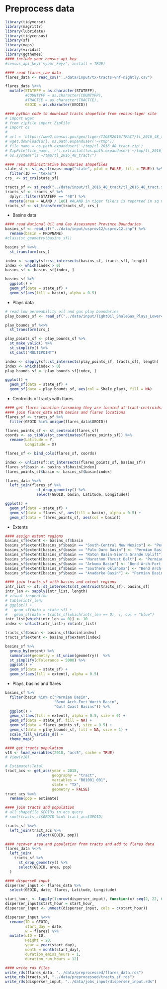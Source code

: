 # Preprocess data

```r
library(tidyverse)
library(magrittr)
library(lubridate) 
library(tidycensus)
library(sf)
library(maps)
library(viridis)
library(ggthemes)
#### include your census api key
#census_api_key('<your_key>', install = TRUE)
```

```r
#### read flares_raw data
flares_data <- read_csv("../data/input/tx-tracts-vnf-nightly.csv") 

flares_data %<>%
  mutate(STATEFP = as.character(STATEFP), 
         #COUNTYFP = as.character(COUNTYFP), 
         #TRACTCE = as.character(TRACTCE),
         GEOID = as.character(GEOID))

#### python code to download tracts shapefile from census-tiger site
# import wget
# from zipfile import ZipFile
# import os
# 
# url = 'https://www2.census.gov/geo/tiger/TIGER2016/TRACT/tl_2016_48_tract.zip'
# wget.download(url, os.path.expanduser('~/tmp'))
# file_name = os.path.expanduser('~/tmp/tl_2016_48_tract.zip')
# ZipFile(file_name, 'r').extractall(os.path.expanduser('~/tmp/tl_2016_48_tract/'))
# os.system("ls ~/tmp/tl_2016_48_tract/")

#### read administrative boundaries shapefiles
state_sf <- st_as_sf(maps::map("state", plot = FALSE, fill = TRUE)) %>% 
  filter(ID == "texas")
crs_ <- st_crs(state_sf)

tracts_sf <- st_read("../data/input/tl_2016_48_tract/tl_2016_48_tract.shp")
tracts_sf <- tracts_sf %>% 
  dplyr::filter(STATEFP == "48") %>% 
  mutate(area = ALAND / 1e6) #ALAND in tiger filers is reported in sq meters
tracts_sf <- st_transform(tracts_sf, crs_)
```

* Basins data

```r
#### read National Oil and Gas Assessment Province Boundaries
basins_sf <- read_sf("../data/input/usprov12/usprov12.shp") %>% 
  rename(basin = PROVNAME)
#class(st_geometry(basins_sf))

basins_sf %<>% 
  st_transform(crs_)

index <- sapply(sf::st_intersects(basins_sf, tracts_sf), length)
index <- which(index > 0)
basins_sf <- basins_sf[index, ]

basins_sf %>%
  ggplot() +
  geom_sf(data = state_sf) +
  geom_sf(aes(fill = basin), alpha = 0.5)
```

* Plays data

```r
# read low permeability oil and gas play boundaries
play_bounds_sf <- read_sf("../data/input/TightOil_ShaleGas_Plays_Lower48_EIA/ShalePlays_US_EIA_Dec2021.shp")

play_bounds_sf %<>% 
  st_transform(crs_)

play_points_sf <- play_bounds_sf %>% 
  st_make_valid() %>% 
  st_simplify() %>% 
  st_cast("MULTIPOINT")

index <- sapply(sf::st_intersects(play_points_sf, tracts_sf), length)
index <- which(index > 0)
play_bounds_sf <- play_bounds_sf[index, ]

ggplot() + 
  geom_sf(data = state_sf) +
  geom_sf(data = play_bounds_sf, aes(col = Shale_play), fill = NA)
```

* Centroids of tracts with flares  

```r
#### get flares location (assuming they are located at tract-centroids)
#### join flares_data with basins and flares locations
flares_sf <- tracts_sf %>% 
  filter(GEOID %in% unique(flares_data$GEOID))

flares_points_sf <- st_centroid(flares_sf)
coords <- as_tibble(st_coordinates(flares_points_sf)) %>% 
  rename(Latitude = Y, 
         Longitude = X)

flares_sf <- bind_cols(flares_sf, coords)

index <- unlist(sf::st_intersects(flares_points_sf, basins_sf))
flares_sf$basin <- basins_sf$basin[index]
flares_points_sf$basin <- basins_sf$basin[index]

flares_data %<>% 
  left_join(flares_sf %>% 
              st_drop_geometry() %>% 
              select(GEOID, basin, Latitude, Longitude))

ggplot() + 
  geom_sf(data = state_sf) +
  geom_sf(data = flares_sf, aes(fill = basin), alpha = 0.5) + 
  geom_sf(data = flares_points_sf, aes(col = basin))
```

* Extents

```r
#### assign extent regions
basins_sf$extent <- basins_sf$basin
basins_sf$extent[basins_sf$basin == "South-Central New Mexico"] <- "Permian Basin"
basins_sf$extent[basins_sf$basin == "Palo Duro Basin"] <- "Permian Basin"
basins_sf$extent[basins_sf$basin == "Raton Basin-Sierra Grande Uplift"] <- "Permian Basin"
basins_sf$extent[basins_sf$basin == "Marathon Thrust Belt"] <- "Permian Basin"
basins_sf$extent[basins_sf$basin == "Arkoma Basin"] <- "Bend Arch-Fort Worth Basin"
basins_sf$extent[basins_sf$basin == "Southern Oklahoma"] <- "Bend Arch-Fort Worth Basin"
basins_sf$extent[basins_sf$basin == "Anadarko Basin"] <- "Permian Basin"

#### join tracts_sf with basins and extent regions
intr_list <- sf::st_intersects(st_centroid(tracts_sf), basins_sf)
intr_len <- sapply(intr_list, length)
# visual inspection
# table(intr_len)
# ggplot() + 
#   geom_sf(data = state_sf) + 
#   geom_sf(data = tracts_sf[which(intr_len == 0), ], col = "blue")
intr_list[which(intr_len == 0)] <- 10
index <- unlist(intr_list); rm(intr_list)

tracts_sf$basin <- basins_sf$basin[index]
tracts_sf$extent <- basins_sf$extent[index]

basins_sf %>% 
  group_by(extent) %>% 
  summarise(geometry = st_union(geometry))  %>% 
  st_simplify(dTolerance = 5000) %>% 
  ggplot() + 
  geom_sf(data = state_sf) + 
  geom_sf(aes(fill = extent), alpha = 0.5)
```

* Plays, basins and flares

```r
basins_sf %>% 
  filter(basin %in% c("Permian Basin", 
                      "Bend Arch-Fort Worth Basin", 
                      "Gulf Coast Basins")) %>%
  ggplot() +
  geom_sf(aes(fill = extent), alpha = 0.5, size = 0) + 
  geom_sf(data = state_sf, fill = NA) + 
  geom_sf(data = flares_points_sf, size = 0.5) + 
  geom_sf(data = play_bounds_sf, fill = NA, size = 1) + 
  scale_fill_viridis_d() + 
  theme_map()
```

```r
#### get tracts population
v18 <- load_variables(2018, "acs5", cache = TRUE)
# View(v18)

# Estimate!!Total
tract_acs <- get_acs(year = 2018,
                     geography = "tract",
                     variables = "B01001_001",
                     state = "TX",
                     geometry = FALSE)
tract_acs %<>% 
  rename(pop = estimate)

#### join tracts and population
# all shapefile GEOIDs in acs query
# sum(!tracts_sf$GEOID %in% tract_acs$GEOID) 

tracts_sf %<>% 
  left_join(tract_acs %>% 
              select(GEOID, pop))

#### recover area and population from tracts and add to flares data
flares_data %<>% 
  left_join(
    tracts_sf %>% 
      st_drop_geometry() %>% 
      select(GEOID, area, pop)
  )
```

```r
#### disperseR input
disperser_input <- flares_data %>% 
  select(GEOID, date, flares, Latitude, Longitude)

start_hour_ <- lapply(1:nrow(disperser_input), function(x) seq(2, 22, 6))
disperser_input$start_hour = start_hour_
disperser_input <- unnest(disperser_input, cols = c(start_hour))

disperser_input %<>% 
  rename(ID = GEOID, 
         start_day = date, 
         w = flares) %>% 
  mutate(uID = ID, 
         Height = 20, 
         year = year(start_day), 
         month = month(start_day),
         duration_emiss_hours = 1,
         duration_run_hours = 12)
```

```r
#### write rds files
write_rds(flares_data, "../data/preprocessed/flares_data.rds")
write_rds(tracts_sf, "../data/preprocessed/tracts_sf.rds")
write_rds(disperser_input, "../data/jobs_input/disperser_input.rds")
```
